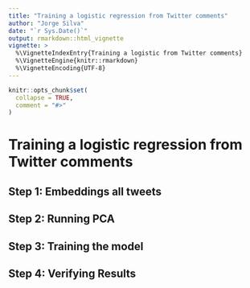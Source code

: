 ```yaml
---
title: "Training a logistic regression from Twitter comments"
author: "Jorge Silva"
date: "`r Sys.Date()`"
output: rmarkdown::html_vignette
vignette: >
  %\VignetteIndexEntry{Training a logistic from Twitter comments}
  %\VignetteEngine{knitr::rmarkdown}
  %\VignetteEncoding{UTF-8}
---
```


```r
knitr::opts_chunk$set(
  collapse = TRUE,
  comment = "#>"
)
```

# Training a logistic regression from Twitter comments

## Step 1: Embeddings all tweets

## Step 2: Running PCA

## Step 3: Training the model

## Step 4: Verifying Results
